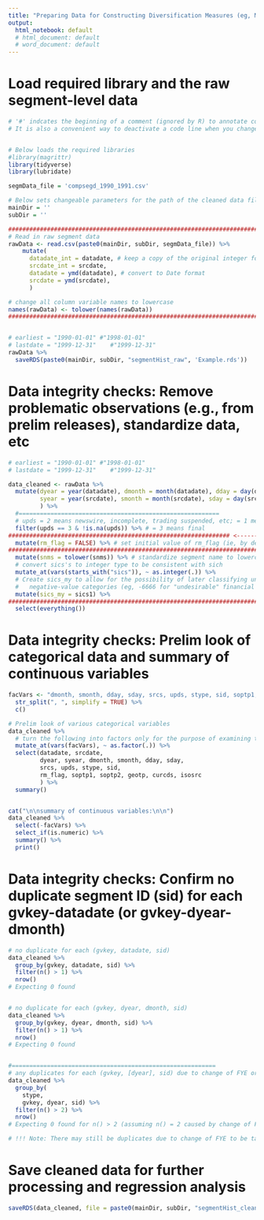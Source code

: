 ```yaml
---
title: "Preparing Data for Constructing Diversification Measures (eg, MS = 1 if a multiple-segment firm)"
output:
  html_notebook: default
  # html_document: default
  # word_document: default
---
```



# Load required library and the raw segment-level data
```r

# '#' indcates the beginning of a comment (ignored by R) to annotate code lines
# It is also a convenient way to deactivate a code line when you change your mind and want to exclude it


# Below loads the required libraries
#library(magrittr)
library(tidyverse)
library(lubridate)

segmData_file = 'compsegd_1990_1991.csv'

# Below sets changeable parameters for the path of the cleaned data file
mainDir = ''  
subDir = ''  

###################################################################################
# Read in raw segment data
rawData <- read.csv(paste0(mainDir, subDir, segmData_file)) %>% 
    mutate(
      datadate_int = datadate, # keep a copy of the original integer format
      srcdate_int = srcdate,
      datadate = ymd(datadate), # convert to Date format
      srcdate = ymd(srcdate),
      )

# change all column variable names to lowercase
names(rawData) <- tolower(names(rawData))
###################################################################################


# earliest = "1990-01-01" #"1998-01-01" 
# lastdate = "1999-12-31"    #"1999-12-31"
rawData %>% 
  saveRDS(paste0(mainDir, subDir, "segmentHist_raw", 'Example.rds'))

```


# Data integrity checks: Remove problematic observations (e.g., from prelim releases), standardize data, etc
```r

# earliest = "1990-01-01" #"1998-01-01" 
# lastdate = "1999-12-31"    #"1999-12-31"

data_cleaned <- rawData %>% 
  mutate(dyear = year(datadate), dmonth = month(datadate), dday = day(datadate),
         syear = year(srcdate), smonth = month(srcdate), sday = day(srcdate),
         ) %>% 
  #=========================================================
  # upds = 2 means newswire, incomplete, trading suspended, etc; = 1 means only market data, csho 
  filter(upds == 3 & !is.na(upds)) %>% # = 3 means final
############################################################### <--------------------------------- !!!  
  mutate(rm_flag = FALSE) %>% # set initial value of rm_flag (ie, by default, do not remove)
################################################################################################
  mutate(snms = tolower(snms)) %>% # standardize segment name to lowercase
  # convert sics's to integer type to be consistent with sich
  mutate_at(vars(starts_with("sics")), ~ as.integer(.)) %>%  
  # Create sics_my to allow for the possibility of later classifying undesirable cases into
  #   negative-value categories (eg, -6666 for "undesirable" financial segment)
  mutate(sics_my = sics1) %>% 
################################################################################################
  select(everything())  

```


# Data integrity checks: Prelim look of categorical data and summary of continuous variables
```r

facVars <- "dmonth, smonth, dday, sday, srcs, upds, stype, sid, soptp1, soptp2, geotp, curcds, isosrc" %>%  
  str_split(", ", simplify = TRUE) %>% 
  c()

# Prelim look of various categorical variables
data_cleaned %>% 
  # turn the following into factors only for the purpose of examining the categorical and continuous variables
  mutate_at(vars(facVars), ~ as.factor(.)) %>% 
  select(datadate, srcdate, 
         dyear, syear, dmonth, smonth, dday, sday, 
         srcs, upds, stype, sid, 
         rm_flag, soptp1, soptp2, geotp, curcds, isosrc
         ) %>% 
  summary()


cat("\n\nsummary of continuous variables:\n\n")
data_cleaned %>%
  select(-facVars) %>% 
  select_if(is.numeric) %>%
  summary() %>% 
  print()

```


# Data integrity checks: Confirm no duplicate segment ID (sid) for each gvkey-datadate (or gvkey-dyear-dmonth)
```r

# no duplicate for each (gvkey, datadate, sid)
data_cleaned %>% 
  group_by(gvkey, datadate, sid) %>% 
  filter(n() > 1) %>% 
  nrow() 
# Expecting 0 found 


# no duplicate for each (gvkey, dyear, dmonth, sid)
data_cleaned %>% 
  group_by(gvkey, dyear, dmonth, sid) %>% 
  filter(n() > 1) %>% 
  nrow() 
# Expecting 0 found 


#==========================================================
# any duplicates for each (gvkey, [dyear], sid) due to change of FYE or segment name/structure?
data_cleaned %>% 
  group_by(
    stype,  
    gvkey, dyear, sid) %>% 
  filter(n() > 2) %>%
  nrow()
# Expecting 0 found for n() > 2 (assuming n() = 2 caused by change of FYE only)

# !!! Note: There may still be duplicates due to change of FYE to be taken care of later.

```


# Save cleaned data for further processing and regression analysis
```r

saveRDS(data_cleaned, file = paste0(mainDir, subDir, "segmentHist_clean", 'Example.rds'))

```



